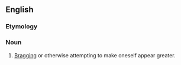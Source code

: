 ==English==

===Etymology===
{{prefix|self|promotion|lang=en}}

===Noun===
{{en-noun}}

# [[brag|Bragging]] or otherwise attempting to make oneself appear greater.